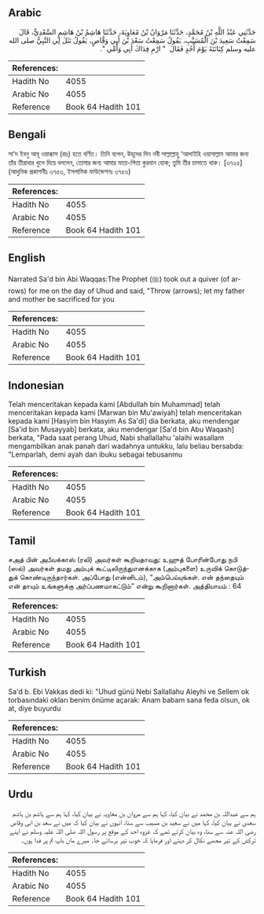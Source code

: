 ## Arabic


<div dir="rtl" lang="ar" style={{fontSize:'larger',backgroundColor:'#f8f9fa',padding:20}}>
حَدَّثَنِي عَبْدُ اللَّهِ بْنُ مُحَمَّدٍ، حَدَّثَنَا مَرْوَانُ بْنُ مُعَاوِيَةَ، حَدَّثَنَا هَاشِمُ بْنُ هَاشِمٍ السَّعْدِيُّ، قَالَ سَمِعْتُ سَعِيدَ بْنَ الْمُسَيَّبِ، يَقُولُ سَمِعْتُ سَعْدَ بْنَ أَبِي وَقَّاصٍ، يَقُولُ نَثَلَ لِي النَّبِيُّ صلى الله عليه وسلم كِنَانَتَهُ يَوْمَ أُحُدٍ فَقَالَ ‏ "‏ ارْمِ فِدَاكَ أَبِي وَأُمِّي ‏"‏‏.‏
</div>
<div style={{backgroundColor:'#f8f9fa',padding:20, marginBottom: 10}}><table> <thead> <tr> <th>References:</th> <th></th> </tr> </thead> <tbody><tr><td>Hadith No</td><td>4055</td></tr><tr><td>Arabic No</td><td>4055</td></tr><tr><td>Reference</td><td>Book 64 Hadith 101</td></tr></tbody></table></div>

## Bengali


<div dir="ltr" lang="bn" style={{fontSize:'larger',backgroundColor:'#f8f9fa',padding:20}}>
সা‘দ ইবনু আবূ ওয়াক্কাস (রাঃ) হতে বর্ণিত। তিনি বলেন, উহূদের দিন নবী সাল্লাল্লাহু ‘আলাইহি ওয়াসাল্লাম আমার জন্য তাঁর তীরাধার খুলে দিয়ে বললেন, তোমার জন্য আমার মাতা-পিতা কুরবান হোক; তুমি তীর চালাতে থাক। [৩৭২৫] (আধুনিক প্রকাশনীঃ ৩৭৫৩, ইসলামিক ফাউন্ডেশনঃ ৩৭৫৬)
</div>
<div style={{backgroundColor:'#f8f9fa',padding:20, marginBottom: 10}}><table> <thead> <tr> <th>References:</th> <th></th> </tr> </thead> <tbody><tr><td>Hadith No</td><td>4055</td></tr><tr><td>Arabic No</td><td>4055</td></tr><tr><td>Reference</td><td>Book 64 Hadith 101</td></tr></tbody></table></div>

## English


<div dir="ltr" lang="en" style={{fontSize:'larger',backgroundColor:'#f8f9fa',padding:20}}>
Narrated Sa'd bin Abi Waqqas:The Prophet (ﷺ) took out a quiver (of arrows) for me on the day of Uhud and said, "Throw (arrows); let my father and mother be sacrificed for you
</div>
<div style={{backgroundColor:'#f8f9fa',padding:20, marginBottom: 10}}><table> <thead> <tr> <th>References:</th> <th></th> </tr> </thead> <tbody><tr><td>Hadith No</td><td>4055</td></tr><tr><td>Arabic No</td><td>4055</td></tr><tr><td>Reference</td><td>Book 64 Hadith 101</td></tr></tbody></table></div>

## Indonesian


<div dir="ltr" lang="id" style={{fontSize:'larger',backgroundColor:'#f8f9fa',padding:20}}>
Telah menceritakan kepada kami [Abdullah bin Muhammad] telah menceritakan kepada kami [Marwan bin Mu'awiyah] telah menceritakan kepada kami [Hasyim bin Hasyim As Sa'di] dia berkata, aku mendengar [Sa'id bin Musayyab] berkata, aku mendengar [Sa'd bin Abu Waqash] berkata, "Pada saat perang Uhud, Nabi shallallahu 'alaihi wasallam mengambilkan anak panah dari wadahnya untukku, lalu beliau bersabda: "Lemparlah, demi ayah dan ibuku sebagai tebusanmu
</div>
<div style={{backgroundColor:'#f8f9fa',padding:20, marginBottom: 10}}><table> <thead> <tr> <th>References:</th> <th></th> </tr> </thead> <tbody><tr><td>Hadith No</td><td>4055</td></tr><tr><td>Arabic No</td><td>4055</td></tr><tr><td>Reference</td><td>Book 64 Hadith 101</td></tr></tbody></table></div>

## Tamil


<div dir="ltr" lang="ta" style={{fontSize:'larger',backgroundColor:'#f8f9fa',padding:20}}>
சஅத் பின் அபீவக்காஸ் (ரலி) அவர்கள் கூறியதாவது: உஹுத் போரின்போது நபி (ஸல்) அவர்கள் தமது அம்புக் கூட்டிலிருந்துஎனக்காக (அம்புகளை) உருவிக் கொடுத்துக் கொண்டிருந்தார்கள். அப்போது (என்னிடம்), “அம்பெய்யுங்கள். என் தந்தையும் என் தாயும் உங்களுக்கு அர்ப்பணமாகட்டும்” என்று கூறினார்கள். அத்தியாயம் : 64
</div>
<div style={{backgroundColor:'#f8f9fa',padding:20, marginBottom: 10}}><table> <thead> <tr> <th>References:</th> <th></th> </tr> </thead> <tbody><tr><td>Hadith No</td><td>4055</td></tr><tr><td>Arabic No</td><td>4055</td></tr><tr><td>Reference</td><td>Book 64 Hadith 101</td></tr></tbody></table></div>

## Turkish


<div dir="ltr" lang="tr" style={{fontSize:'larger',backgroundColor:'#f8f9fa',padding:20}}>
Sa'd b. Ebi Vakkas dedi ki: "Uhud günü Nebi Sallallahu Aleyhi ve Sellem ok torbasındaki okları benim önüme açarak: Anam babam sana feda olsun, ok at, diye buyurdu
</div>
<div style={{backgroundColor:'#f8f9fa',padding:20, marginBottom: 10}}><table> <thead> <tr> <th>References:</th> <th></th> </tr> </thead> <tbody><tr><td>Hadith No</td><td>4055</td></tr><tr><td>Arabic No</td><td>4055</td></tr><tr><td>Reference</td><td>Book 64 Hadith 101</td></tr></tbody></table></div>

## Urdu


<div dir="rtl" lang="ur" style={{fontSize:'larger',backgroundColor:'#f8f9fa',padding:20}}>
ہم سے عبداللہ بن محمد نے بیان کیا، کہا ہم سے مروان بن معاویہ نے بیان کیا، کہا ہم سے ہاشم بن ہاشم سعدی نے بیان کیا، کہا میں نے سعید بن مسیب سے سنا، انہوں نے بیان کیا کہ میں نے سعد بن ابی وقاص رضی اللہ عنہ سے سنا، وہ بیان کرتے تھے کہ غزوہ احد کے موقع پر رسول اللہ صلی اللہ علیہ وسلم نے اپنے ترکش کے تیر مجھے نکال کر دیئے اور فرمایا کہ خوب تیر برسائے جا۔ میرے ماں باپ تم پر فدا ہوں۔
</div>
<div style={{backgroundColor:'#f8f9fa',padding:20, marginBottom: 10}}><table> <thead> <tr> <th>References:</th> <th></th> </tr> </thead> <tbody><tr><td>Hadith No</td><td>4055</td></tr><tr><td>Arabic No</td><td>4055</td></tr><tr><td>Reference</td><td>Book 64 Hadith 101</td></tr></tbody></table></div>